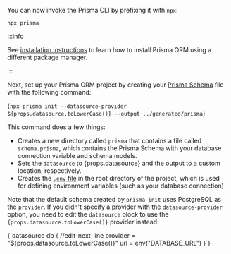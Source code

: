 
You can now invoke the Prisma CLI by prefixing it with `npx`:

```terminal
npx prisma
```

:::info

See [installation instructions](/orm/tools/prisma-cli#installation) to learn how to install Prisma ORM using a different package manager.

:::

Next, set up your Prisma ORM project by creating your [Prisma Schema](/orm/prisma-schema) file with the following command:

<CodeBlock language="terminal">{`npx prisma init --datasource-provider ${props.datasource.toLowerCase()} --output ../generated/prisma`}</CodeBlock>

This command does a few things:

- Creates a new directory called `prisma` that contains a file called `schema.prisma`, which contains the Prisma Schema with your database connection variable and schema models.
- Sets the `datasource` to {props.datasource} and the output to a custom location, respectively.
- Creates the [`.env` file](/orm/more/development-environment/environment-variables) in the root directory of the project, which is used for defining environment variables (such as your database connection)

Note that the default schema created by `prisma init` uses PostgreSQL as the `provider`. If you didn't specify a provider with the `datasource-provider` option, you need to edit the `datasource` block to use the <code>{props.datasource.toLowerCase()}</code> provider instead:

<CodeBlock language="prisma" metastring="file=prisma/schema.prisma">
{`datasource db {
  //edit-next-line
    provider = "${props.datasource.toLowerCase()}"
    url      = env("DATABASE_URL")
}`}
</CodeBlock>